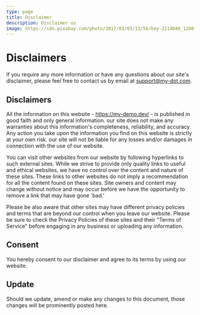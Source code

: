 ```yaml
---
type: page
title: Disclaimer
description: Disclaimer us
image: https://cdn.pixabay.com/photo/2017/03/03/13/56/key-2114046_1280.jpg
---
```


# Disclaimers

If you require any more information or have any questions about our site's disclaimer, please feel free to contact us by email at support@my-dot.com.

## Disclaimers

All the information on this website - https://my-demo.dev/ - is published in good faith and only general information. our site does not make any warranties about this information's completeness, reliability, and accuracy. Any action you take upon the information you find on this website is strictly at your own risk. our site will not be liable for any losses and/or damages in connection with the use of our website.

You can visit other websites from our website by following hyperlinks to such external sites. While we strive to provide only quality links to useful and ethical websites, we have no control over the content and nature of these sites. These links to other websites do not imply a recommendation for all the content found on these sites. Site owners and content may change without notice and may occur before we have the opportunity to remove a link that may have gone 'bad.'

Please be also aware that other sites may have different privacy policies and terms that are beyond our control when you leave our website. Please be sure to check the Privacy Policies of these sites and their "Terms of Service" before engaging in any business or uploading any information.

## Consent

You hereby consent to our disclaimer and agree to its terms by using our website.

## Update

Should we update, amend or make any changes to this document, those changes will be prominently posted here.
